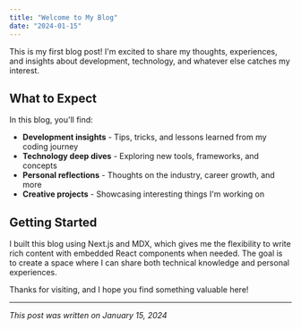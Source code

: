 ```yaml
---
title: "Welcome to My Blog"
date: "2024-01-15"
---
```


This is my first blog post! I'm excited to share my thoughts, experiences, and insights about development, technology, and whatever else catches my interest.

## What to Expect

In this blog, you'll find:

- **Development insights** - Tips, tricks, and lessons learned from my coding journey
- **Technology deep dives** - Exploring new tools, frameworks, and concepts
- **Personal reflections** - Thoughts on the industry, career growth, and more
- **Creative projects** - Showcasing interesting things I'm working on

## Getting Started

I built this blog using Next.js and MDX, which gives me the flexibility to write rich content with embedded React components when needed. The goal is to create a space where I can share both technical knowledge and personal experiences.

Thanks for visiting, and I hope you find something valuable here!

---

*This post was written on January 15, 2024* 